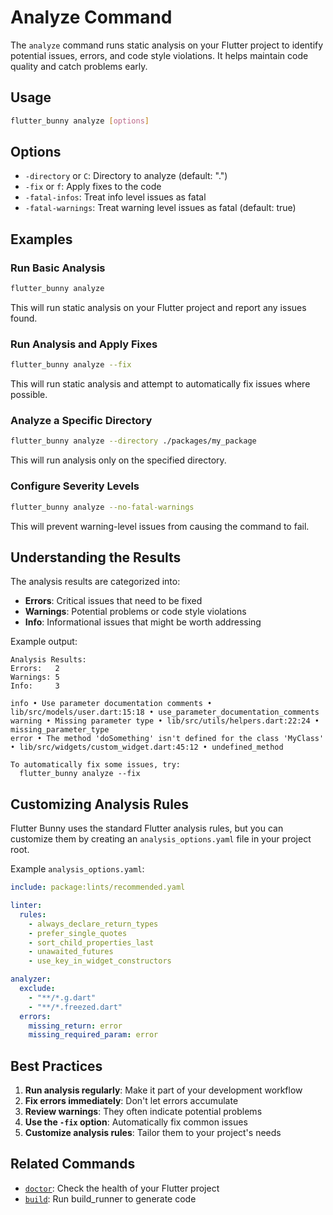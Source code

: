 # Analyze Command

The `analyze` command runs static analysis on your Flutter project to identify potential issues, errors, and code style violations. It helps maintain code quality and catch problems early.

## Usage

```bash
flutter_bunny analyze [options]

```

## Options

- `-directory` or `C`: Directory to analyze (default: ".")
- `-fix` or `f`: Apply fixes to the code
- `-fatal-infos`: Treat info level issues as fatal
- `-fatal-warnings`: Treat warning level issues as fatal (default: true)

## Examples

### Run Basic Analysis

```bash
flutter_bunny analyze

```

This will run static analysis on your Flutter project and report any issues found.

### Run Analysis and Apply Fixes

```bash
flutter_bunny analyze --fix

```

This will run static analysis and attempt to automatically fix issues where possible.

### Analyze a Specific Directory

```bash
flutter_bunny analyze --directory ./packages/my_package

```

This will run analysis only on the specified directory.

### Configure Severity Levels

```bash
flutter_bunny analyze --no-fatal-warnings

```

This will prevent warning-level issues from causing the command to fail.

## Understanding the Results

The analysis results are categorized into:

- **Errors**: Critical issues that need to be fixed
- **Warnings**: Potential problems or code style violations
- **Info**: Informational issues that might be worth addressing

Example output:

```
Analysis Results:
Errors:   2
Warnings: 5
Info:     3

info • Use parameter documentation comments • lib/src/models/user.dart:15:18 • use_parameter_documentation_comments
warning • Missing parameter type • lib/src/utils/helpers.dart:22:24 • missing_parameter_type
error • The method 'doSomething' isn't defined for the class 'MyClass' • lib/src/widgets/custom_widget.dart:45:12 • undefined_method

To automatically fix some issues, try:
  flutter_bunny analyze --fix

```

## Customizing Analysis Rules

Flutter Bunny uses the standard Flutter analysis rules, but you can customize them by creating an `analysis_options.yaml` file in your project root.

Example `analysis_options.yaml`:

```yaml
include: package:lints/recommended.yaml

linter:
  rules:
    - always_declare_return_types
    - prefer_single_quotes
    - sort_child_properties_last
    - unawaited_futures
    - use_key_in_widget_constructors

analyzer:
  exclude:
    - "**/*.g.dart"
    - "**/*.freezed.dart"
  errors:
    missing_return: error
    missing_required_param: error

```

## Best Practices

1. **Run analysis regularly**: Make it part of your development workflow
2. **Fix errors immediately**: Don't let errors accumulate
3. **Review warnings**: They often indicate potential problems
4. **Use the `-fix` option**: Automatically fix common issues
5. **Customize analysis rules**: Tailor them to your project's needs

## Related Commands

- [`doctor`](https://claude.ai/chat/doctor.md): Check the health of your Flutter project
- [`build`](https://claude.ai/chat/build.md): Run build_runner to generate code